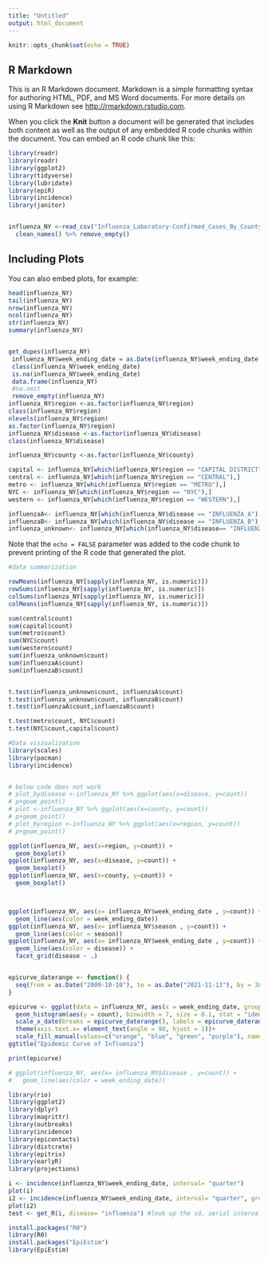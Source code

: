 ```yaml
---
title: "Untitled"
output: html_document
---
```


```r
knitr::opts_chunk$set(echo = TRUE)
```

## R Markdown

This is an R Markdown document. Markdown is a simple formatting syntax for authoring HTML, PDF, and MS Word documents. For more details on using R Markdown see <http://rmarkdown.rstudio.com>.

When you click the **Knit** button a document will be generated that includes both content as well as the output of any embedded R code chunks within the document. You can embed an R code chunk like this:

```r
library(readr)
library(readr)
library(ggplot2)
library(tidyverse)
library(lubridate)
library(epiR)
library(incidence)
library(janitor)


influenza_NY <-read_csv("Influenza_Laboratory-Confirmed_Cases_By_County__Beginning_2009-10_Season.csv") %>% 
  clean_names() %>% remove_empty()
```

## Including Plots

You can also embed plots, for example:

```r
head(influenza_NY)
tail(influenza_NY)
nrow(influenza_NY)
ncol(influenza_NY)
str(influenza_NY)
summary(influenza_NY)


get_dupes(influenza_NY)
 influenza_NY$week_ending_date = as.Date(influenza_NY$week_ending_date , format = "%m/%d/%Y")
 class(influenza_NY$week_ending_date)
 is.na(influenza_NY$week_ending_date)
 data.frame(influenza_NY)
 #na.omit 
 remove_empty(influenza_NY)
influenza_NY$region <-as.factor(influenza_NY$region)
class(influenza_NY$region)
nlevels(influenza_NY$region)
as.factor(influenza_NY$region)
influenza_NY$disease <-as.factor(influenza_NY$disease)
class(influenza_NY$disease)

influenza_NY$county <-as.factor(influenza_NY$county)

capital <- influenza_NY[which(influenza_NY$region == "CAPITAL DISTRICT"),]
central <- influenza_NY[which(influenza_NY$region == "CENTRAL"),]
metro <- influenza_NY[which(influenza_NY$region == "METRO"),]
NYC <- influenza_NY[which(influenza_NY$region == "NYC"),]
western <- influenza_NY[which(influenza_NY$region == "WESTERN"),]

influenzaA<- influenza_NY[which(influenza_NY$disease == "INFLUENZA_A"),]
influenzaB<- influenza_NY[which(influenza_NY$disease == "INFLUENZA_B"),]
influenza_unknown<- influenza_NY[which(influenza_NY$disease== "INFLUENZA_UNSPECIFIED"),]


```

Note that the `echo = FALSE` parameter was added to the code chunk to prevent printing of the R code that generated the plot.
```r
#data summarization

rowMeans(influenza_NY[sapply(influenza_NY, is.numeric)])
rowSums(influenza_NY[sapply(influenza_NY, is.numeric)])
colSums(influenza_NY[sapply(influenza_NY, is.numeric)])
colMeans(influenza_NY[sapply(influenza_NY, is.numeric)])

sum(central$count)
sum(capital$count)
sum(metro$count)
sum(NYC$count)
sum(western$count)
sum(influenza_unknown$count)
sum(influenzaA$count)
sum(influenzaB$count)


t.test(influenza_unknown$count, influenzaA$count)
t.test(influenza_unknown$count, influenzaB$count)
t.test(influenzaA$count,influenzaB$count)

t.test(metro$count, NYC$count)
t.test(NYC$count,capital$count)

```

```r
#Data viszualization
library(scales)
library(pacman)
library(incidence)


# below code does not work
# plot_bydisease <-influenza_NY %>% ggplot(aes(x=disease, y=count))
# p+geom_point()
# plot <-influenza_NY %>% ggplot(aes(x=county, y=count))
# p+geom_point()
# plot_byregion <-influenza_NY %>% ggplot(aes(x=region, y=count))
# p+geom_point()

ggplot(influenza_NY, aes(x=region, y=count)) +
  geom_boxplot()
ggplot(influenza_NY, aes(x=disease, y=count)) +
  geom_boxplot()
ggplot(influenza_NY, aes(x=county, y=count)) +
  geom_boxplot()



ggplot(influenza_NY, aes(x= influenza_NY$week_ending_date , y=count)) +
  geom_line(aes(color = week_ending_date))
ggplot(influenza_NY, aes(x= influenza_NY$season , y=count)) +
  geom_line(aes(color = season))
ggplot(influenza_NY, aes(x= influenza_NY$week_ending_date , y=count)) +
  geom_line(aes(color = disease)) +
  facet_grid(disease ~ .)


epicurve_daterange <- function() {
  seq(from = as.Date("2009-10-10"), to = as.Date("2021-11-13"), by = 30,name = "Date")
}

epicurve <- ggplot(data = influenza_NY, aes(x = week_ending_date, group = disease, fill = disease))+
  geom_histogram(aes(y = count), binwidth = 7, size = 0.1, stat = "identity", position="identity") +
  scale_x_date(breaks = epicurve_daterange(), labels = epicurve_daterange())+
  theme(axis.text.x= element_text(angle = 90, hjust = 1))+
  scale_fill_manual(values=c("orange", "blue", "green", "purple"), name = "disease") + facet_grid(disease ~ .)+
ggtitle("Epidemic Curve of Influenza")

print(epicurve)

# ggplot(influenza_NY, aes(x= influenza_NY$disease , y=count)) +
#   geom_line(aes(color = week_ending_date))
```
```r
library(rio)
library(ggplot2)
library(dplyr)
library(magrittr)
library(outbreaks)
library(incidence)
library(epicontacts)
library(distcrete)
library(epitrix)
library(earlyR)
library(projections)

i <- incidence(influenza_NY$week_ending_date, interval= "quarter")
plot(i)
i2 <- incidence(influenza_NY$week_ending_date, interval= "quarter", groups= influenza_NY$disease)
plot(i2)
test <- get_R(i, disease= "influenza") #look up the sd, serial interval of influenza

install.packages("R0")
library(R0)
install.packages("EpiEstim")
library(EpiEstim)
```


